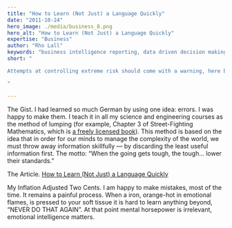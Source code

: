 ```yaml
---
title: "How to Learn (Not Just) a Language Quickly"
date: "2011-10-24"
hero_image: ./media/business_8.png
hero_alt: "How to Learn (Not Just) a Language Quickly"
expertise: "Business"
author: "Rho Lall"
keywords: "business intelligence reporting, data driven decision making, data driven marketing, data driven decisions, using data to make decisions"
short: "

Attempts at controlling extreme risk should come with a warning, here be dragons.

"

---
```


The Gist. I had learned so much German by using one idea: errors. I was happy to make them. 
I teach it in all my science and engineering courses as the method of lumping (for example, Chapter 3 of Street-Fighting Mathematics, which is [a freely licensed book](http://streetfightingmath.com/)). 
This method is based on the idea that in order for our minds to manage the complexity of the world, we must throw away information skillfully — by discarding the least useful information first. The motto: “When the going gets tough, the tough… lower their standards.”

The Article. [How to Learn (Not Just) a Language Quickly](https://freakonomics.com/2011/10/how-to-learn-not-just-a-language-quickly/)

My Inflation Adjusted Two Cents. I am happy to make mistakes, most of the time. It remains a painful process. When a iron, orange-hot in emotional flames, is pressed to your soft tissue it is hard to learn anything beyond, “NEVER DO THAT AGAIN”. At that point mental horsepower is irrelevant, emotional intelligence matters.